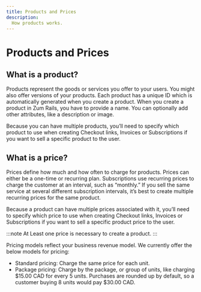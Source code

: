```yaml
---
title: Products and Prices
description:
  How products works.
---
```


# Products and Prices

## What is a product?

Products represent the goods or services you offer to your users. You might also offer versions of your products. 
Each product has a unique ID which is automatically generated when you create a product. When you create a product in Zum Rails, you have to provide a name. You can optionally add other attributes, like a description or image. 

Because you can have multiple products, you’ll need to specify which product to use when creating Checkout links, Invoices or Subscriptions if you want to sell a specific product to the user. 

## What is a price?

Prices define how much and how often to charge for products. Prices can either be a one-time or recurring plan. Subscriptions use recurring prices to charge the customer at an interval, such as “monthly.” If you sell the same service at several different subscription intervals, it’s best to create multiple recurring prices for the same product.

Because a product can have multiple prices associated with it, you’ll need to specify which price to use when creating Checkout links, Invoices or Subscriptions if you want to sell a specific product price to the user. 

:::note
 At Least one price is necessary to create a product. 
:::

Pricing models reflect your business revenue model. We currently offer the below models for pricing:

- Standard pricing: Charge the same price for each unit. 
- Package pricing: Charge by the package, or group of units, like charging $15.00 CAD for every 5 units. Purchases are rounded up by default, so a customer buying 8 units would pay  $30.00 CAD.

